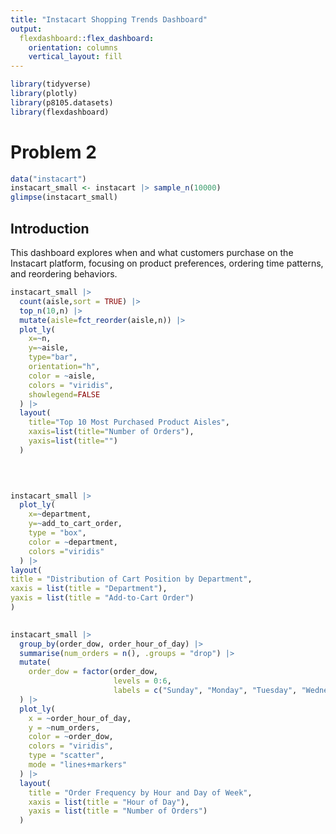 ```yaml
---
title: "Instacart Shopping Trends Dashboard"
output:
  flexdashboard::flex_dashboard:
    orientation: columns
    vertical_layout: fill
---
```


```r
library(tidyverse)
library(plotly)
library(p8105.datasets)
library(flexdashboard)
```

# Problem 2

```r
data("instacart")
instacart_small <- instacart |> sample_n(10000)
glimpse(instacart_small)
```
## Introduction

This dashboard explores when and what customers purchase on the Instacart platform, focusing on product preferences, ordering time patterns, and reordering behaviors.

```r
instacart_small |>
  count(aisle,sort = TRUE) |>
  top_n(10,n) |>
  mutate(aisle=fct_reorder(aisle,n)) |>
  plot_ly(
    x=~n,
    y=~aisle,
    type="bar",
    orientation="h",
    color = ~aisle,
    colors = "viridis",
    showlegend=FALSE
  ) |>
  layout(
    title="Top 10 Most Purchased Product Aisles",
    xaxis=list(title="Number of Orders"),
    yaxis=list(title="")
  )

  
    
```

```r
instacart_small |>
  plot_ly(
    x=~department,
    y=~add_to_cart_order,
    type = "box",
    color = ~department,
    colors ="viridis"
  ) |>
layout(
title = "Distribution of Cart Position by Department",
xaxis = list(title = "Department"),
yaxis = list(title = "Add-to-Cart Order")
)
  
```
```r
instacart_small |>
  group_by(order_dow, order_hour_of_day) |>
  summarise(num_orders = n(), .groups = "drop") |>
  mutate(
    order_dow = factor(order_dow,
                       levels = 0:6,
                       labels = c("Sunday", "Monday", "Tuesday", "Wednesday", "Thursday", "Friday", "Saturday"))
  ) |>
  plot_ly(
    x = ~order_hour_of_day,
    y = ~num_orders,
    color = ~order_dow,
    colors = "viridis",
    type = "scatter",
    mode = "lines+markers"
  ) |>
  layout(
    title = "Order Frequency by Hour and Day of Week",
    xaxis = list(title = "Hour of Day"),
    yaxis = list(title = "Number of Orders")
  )
```

